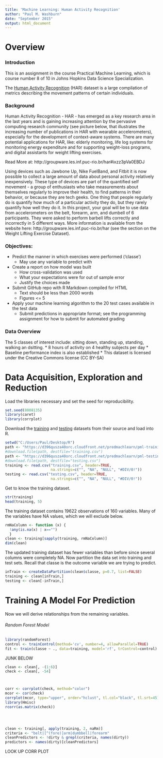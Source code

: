```yaml
---
title: 'Machine Learning: Human Activity Recognition'
author: "Paul M. Washburn"
date: "September 2015"
output: html_document
---
```


# Overview
### Introduction
This is an assignment in the course Practical Machine Learning, which is course number 8 of 10 in Johns Hopkins Data Science Specialization. 

The [Human Activity Recognition](http://groupware.les.inf.puc-rio.br/har) (HAR) dataset is a large compilation of metrics describing the movement patterns of certain individuals. 

### Background
Human Activity Recognition - HAR - has emerged as a key research area in the last years and is gaining increasing attention by the pervasive computing research community (see picture below, that illustrates the increasing number of publications in HAR with wearable accelerometers), especially for the development of context-aware systems. There are many potential applications for HAR, like: elderly monitoring, life log systems for monitoring energy expenditure and for supporting weight-loss programs, and digital assistants for weight lifting exercises.

Read More at: http://groupware.les.inf.puc-rio.br/har#ixzz3pVa0EBDJ

Using devices such as Jawbone Up, Nike FuelBand, and Fitbit it is now possible to collect a large amount of data about personal activity relatively inexpensively. These type of devices are part of the quantified self movement - a group of enthusiasts who take measurements about themselves regularly to improve their health, to find patterns in their behavior, or because they are tech geeks. One thing that people regularly do is quantify how much of a particular activity they do, but they rarely quantify how well they do it. In this project, your goal will be to use data from accelerometers on the belt, forearm, arm, and dumbell of 6 participants. They were asked to perform barbell lifts correctly and incorrectly in 5 different ways. More information is available from the website here: http://groupware.les.inf.puc-rio.br/har (see the section on the Weight Lifting Exercise Dataset). 

### Objectives:
  * Predict the manner in which exercises were performed ('classe')
    * May use any variable to predict with
  * Create a report on how model was built
    * How cross-validation was used
    * What your expectations were for out of sample error
    * Justify the choices made
  * Submit GitHub repo with R Markdown compiled for HTML
    * Text should be less than 2000 words 
    * Figures <= 5
  * Apply your machine learning algorithm to the 20 test cases available in the test data
    * Submit predictions in appropriate format; see the programming assignment for how to submit for automated grading
    
### Data Overview
The 5 classes of interest include: sitting down, standing up, standing, walking an dsitting.
  * 8 hours of activity on 4 healthy subjects per day
  * Baseline performance index is also established
  * This dataset is licensed under the Creative Commons license (CC BY-SA)
    
# Data Acquisition, Exploration and Reduction
Load the libraries necessary and set the seed for reproducibility.
```r
set.seed(8008135)
library(caret)
library(corrplot)
```

Download the [training](https://d396qusza40orc.cloudfront.net/predmachlearn/pml-training.csv) and [testing](https://d396qusza40orc.cloudfront.net/predmachlearn/pml-testing.csv) datasets from their source and load into R. 
```r
setwd("C:/Users/Paul/Desktop/R")
path <- "https://d396qusza40orc.cloudfront.net/predmachlearn/pml-training.csv"
#download.file(path, destfile="training.csv")
path <- "https://d396qusza40orc.cloudfront.net/predmachlearn/pml-testing.csv"
#download.file(path, destfile="testing.csv")
training <- read.csv("training.csv", header=TRUE, 
                     na.strings=c("", "NA", "NULL", "#DIV/0!"))
testing <- read.csv("testing.csv", header=TRUE, 
                     na.strings=c("", "NA", "NULL", "#DIV/0!"))
```

Get to know the training dataset. 
```r
str(training)
head(training, 5)
```

The training dataset contains 19622 observations of 160 variables. Many of the variables have NA values, which we will exclude below.
```r
rmNaColumn <- function (x) { 
  !any(is.na(x) | x=="")
  }
clean <- training[sapply(training, rmNaColumn)]
dim(clean)
```

The updated training dataset has fewer variables than before since several columns were completely NA. Now partition the data set into training and test sets. Recall that classe is the outcome variable we are trying to predict. 
```r
inTrain <- createDataPartition(clean$classe, p=0.7, list=FALSE)
training <- clean[inTrain,]
testing <- clean[-inTrain,]
```

# Training A Model For Prediction
Now we will derive relationships from the remaining variables.

###### Random Forest Model
```r
library(randomForest)
control <- trainControl(method='cv', number=4, allowParallel=TRUE)
fit <- train(classe ~ ., data=training, model='rf', trControl=control)
```







JUNK BELOW
```r
clean <- clean[, -(1:6)]
check <- clean[, -54]



corr <- corrplot(check, method="color")
mcor <- cor(check)
corrplot(mcor, type="upper", order="hclust", tl.col="black", tl.srt=45)
library(Hmisc)
rcorr(as.matrix(check))




clean <- training[, apply(training, 2, naRm)]
criteria <- "belt|[^(fore)]arm|dumbbell|forearm"
cleanPredictors <- !dirty & grepl(criteria, names(dirty))
predictors <- names(dirty)[cleanPredictors]
```










LOOK UP CORR PLOT





